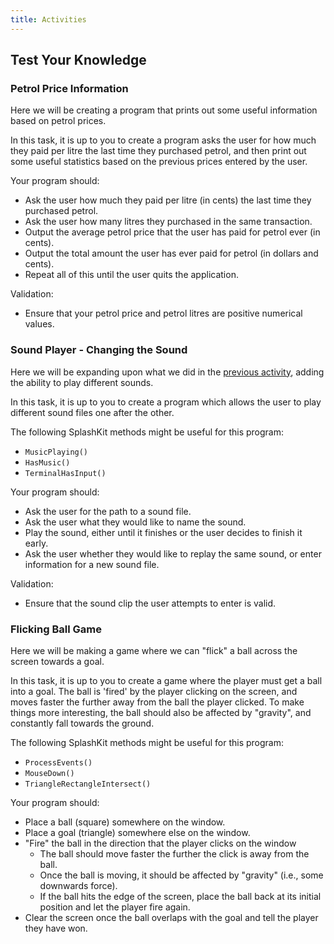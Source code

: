 ```yaml
---
title: Activities
---
```


## Test Your Knowledge

### Petrol Price Information

<div class="not-content">
  <YouTube id="GwUgW0EKN5w" params="fs=1&modestbranding=1&rel=0&autoplay=1"/>
</div>

Here we will be creating a program that prints out some useful information based on petrol prices.

In this task, it is up to you to create a program asks the user for how much they paid per litre the last time they purchased petrol, and then print out some useful statistics based on the previous prices entered by the user.

Your program should:

- Ask the user how much they paid per litre (in cents) the last time they purchased petrol.
- Ask the user how many litres they purchased in the same transaction.
- Output the average petrol price that the user has paid for petrol ever (in cents).
- Output the total amount the user has ever paid for petrol (in dollars and cents).
- Repeat all of this until the user quits the application.

Validation:

- Ensure that your petrol price and petrol litres are positive numerical values.

### Sound Player - Changing the Sound

<div class="not-content">
  <YouTube id="cLL__hy7iiM" params="fs=1&modestbranding=1&rel=0&autoplay=1"/>
</div>

Here we will be expanding upon what we did in the [previous activity](../1-sequence-and-data/4-activities#sound-player), adding the ability to play different sounds.

In this task, it is up to you to create a program which allows the user to play different sound files one after the other.

The following SplashKit methods might be useful for this program:

- `MusicPlaying()`
- `HasMusic()`
- `TerminalHasInput()`

Your program should:

- Ask the user for the path to a sound file.
- Ask the user what they would like to name the sound.
- Play the sound, either until it finishes or the user decides to finish it early.
- Ask the user whether they would like to replay the same sound, or enter information for a new sound file.

Validation:

- Ensure that the sound clip the user attempts to enter is valid.

### Flicking Ball Game

<div class="not-content">
  <YouTube id="cQQZgORGUPI" params="fs=1&modestbranding=1&rel=0&autoplay=1"/>
</div>

Here we will be making a game where we can "flick" a ball across the screen towards a goal.

In this task, it is up to you to create a game where the player must get a ball into a goal.
The ball is 'fired' by the player clicking on the screen, and moves faster the further away from the ball the player clicked.
To make things more interesting, the ball should also be affected by "gravity", and constantly fall towards the ground.

The following SplashKit methods might be useful for this program:

- `ProcessEvents()`
- `MouseDown()`
- `TriangleRectangleIntersect()`

Your program should:

- Place a ball (square) somewhere on the window.
- Place a goal (triangle) somewhere else on the window.
- "Fire" the ball in the direction that the player clicks on the window
  - The ball should move faster the further the click is away from the ball.
  - Once the ball is moving, it should be affected by "gravity" (i.e., some downwards force).
  - If the ball hits the edge of the screen, place the ball back at its initial position and let the player fire again.
- Clear the screen once the ball overlaps with the goal and tell the player they have won.
